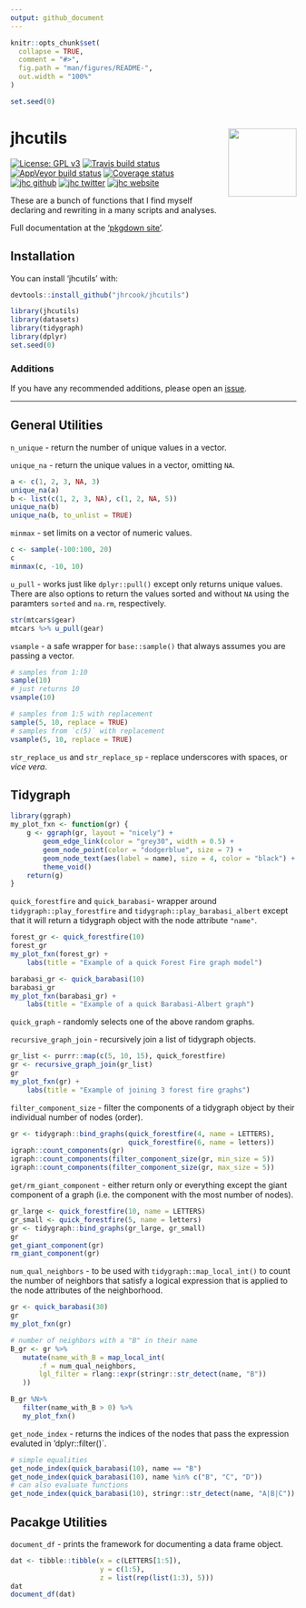 ```yaml
---
output: github_document
---
```


<!-- README.md is generated from README.Rmd. Please edit that file -->

```r
knitr::opts_chunk$set(
  collapse = TRUE,
  comment = "#>",
  fig.path = "man/figures/README-",
  out.width = "100%"
)

set.seed(0)
```
# jhcutils <a href="https://jhrcook.github.io/jhcutils/index.html"> <img src="man/figures/logo.png" align="right" alt="" width="120" /> </a>

[![License: GPL v3](https://img.shields.io/badge/License-GPLv3-blue.svg)](https://www.gnu.org/licenses/gpl-3.0)
[![Travis build status](https://travis-ci.org/jhrcook/jhcutils.svg?branch=master)](https://travis-ci.org/jhrcook/jhcutils)
[![AppVeyor build status](https://ci.appveyor.com/api/projects/status/github/jhrcook/jhcutils?branch=master&svg=true)](https://ci.appveyor.com/project/jhrcook/jhcutils)
[![Coverage status](https://codecov.io/gh/jhrcook/jhcutils/branch/master/graph/badge.svg)](https://codecov.io/github/jhrcook/jhcutils?branch=master)  
[![jhc github](https://img.shields.io/badge/GitHub-jhrcook-lightgrey.svg?style=flat&logo=github)](https://github.com/jhrcook)
[![jhc twitter](https://img.shields.io/badge/Twitter-@JoshDoesA-00aced.svg?style=flat&logo=twitter)](https://twitter.com/JoshDoesa)
[![jhc website](https://img.shields.io/badge/Website-Joshua_Cook-5087B2.svg?style=flat&logo=telegram)](https://joshuacook.netlify.com)


These are a bunch of functions that I find myself declaring and rewriting in a many scripts and analyses.

Full documentation at the ['pkgdown site'](https://jhrcook.github.io/jhcutils/index.html).

## Installation

You can install 'jhcutils' with:

```r
devtools::install_github("jhrcook/jhcutils")
```

```r
library(jhcutils)
library(datasets)
library(tidygraph)
library(dplyr)
set.seed(0)
```


### Additions

If you have any recommended additions, please open an [issue](https://github.com/jhrcook/jhcutils/issues).

---

## General Utilities

`n_unique` - return the number of unique values in a vector.

`unique_na` - return the unique values in a vector, omitting `NA`.

```r
a <- c(1, 2, 3, NA, 3)
unique_na(a)
b <- list(c(1, 2, 3, NA), c(1, 2, NA, 5))
unique_na(b)
unique_na(b, to_unlist = TRUE)
```

`minmax` - set limits on a vector of numeric values.

```r
c <- sample(-100:100, 20)
c
minmax(c, -10, 10)
```

`u_pull` - works just like `dplyr::pull()` except only returns unique values. There are also options to return the values sorted and without `NA` using the paramters `sorted` and `na.rm`, respectively.

```r
str(mtcars$gear)
mtcars %>% u_pull(gear)
```

`vsample` - a safe wrapper for `base::sample()` that always assumes you are passing a vector.

```r
# samples from 1:10
sample(10)
# just returns 10
vsample(10)

# samples from 1:5 with replacement
sample(5, 10, replace = TRUE)
# samples from `c(5)` with replacement 
vsample(5, 10, replace = TRUE)
```

`str_replace_us` and `str_replace_sp` - replace underscores with spaces, or *vice vera*.


## Tidygraph

```r
library(ggraph)
my_plot_fxn <- function(gr) {
    g <- ggraph(gr, layout = "nicely") +
        geom_edge_link(color = "grey30", width = 0.5) +
        geom_node_point(color = "dodgerblue", size = 7) +
        geom_node_text(aes(label = name), size = 4, color = "black") +
        theme_void()
    return(g)
}
```

`quick_forestfire` and `quick_barabasi`- wrapper around `tidygraph::play_forestfire` and `tidygraph::play_barabasi_albert` except that it will return a tidygraph object with the node attribute `"name"`.

```r
forest_gr <- quick_forestfire(10)
forest_gr
my_plot_fxn(forest_gr) +
    labs(title = "Example of a quick Forest Fire graph model")

barabasi_gr <- quick_barabasi(10)
barabasi_gr
my_plot_fxn(barabasi_gr) +
    labs(title = "Example of a quick Barabasi-Albert graph")
```

`quick_graph` - randomly selects one of the above random graphs.

`recursive_graph_join` - recursively join a list of tidygraph objects.

```r
gr_list <- purrr::map(c(5, 10, 15), quick_forestfire)
gr <- recursive_graph_join(gr_list)
gr
my_plot_fxn(gr) +
    labs(title = "Example of joining 3 forest fire graphs")
```

`filter_component_size` - filter the components of a tidygraph object by their individual number of nodes (order).

```r
gr <- tidygraph::bind_graphs(quick_forestfire(4, name = LETTERS),
                             quick_forestfire(6, name = letters))
igraph::count_components(gr)
igraph::count_components(filter_component_size(gr, min_size = 5))
igraph::count_components(filter_component_size(gr, max_size = 5))
```

`get/rm_giant_component` - either return only or everything except the giant component of a graph (i.e. the component with the most number of nodes).

```r
gr_large <- quick_forestfire(10, name = LETTERS)
gr_small <- quick_forestfire(5, name = letters)
gr <- tidygraph::bind_graphs(gr_large, gr_small)
gr
get_giant_component(gr)
rm_giant_component(gr)
```

`num_qual_neighbors` - to be used with `tidygraph::map_local_int()` to count the number of neighbors that satisfy a logical expression that is applied to the node attributes of the neighborhood. 

```r
gr <- quick_barabasi(30)
gr
my_plot_fxn(gr)

# number of neighbors with a "B" in their name
B_gr <- gr %>%
   mutate(name_with_B = map_local_int(
       .f = num_qual_neighbors,
       lgl_filter = rlang::expr(stringr::str_detect(name, "B"))
   ))

B_gr %N>%
   filter(name_with_B > 0) %>%
   my_plot_fxn()
```


`get_node_index` - returns the indices of the nodes that pass the expression evaluted in 'dplyr::filter()`.

```r
# simple equalities
get_node_index(quick_barabasi(10), name == "B")
get_node_index(quick_barabasi(10), name %in% c("B", "C", "D"))
# can also evaluate functions
get_node_index(quick_barabasi(10), stringr::str_detect(name, "A|B|C"))
```


## Pacakge Utilities

`document_df` - prints the framework for documenting a data frame object.

```r
dat <- tibble::tibble(x = c(LETTERS[1:5]),
                      y = c(1:5),
                      z = list(rep(list(1:3), 5)))
dat
document_df(dat)
```
